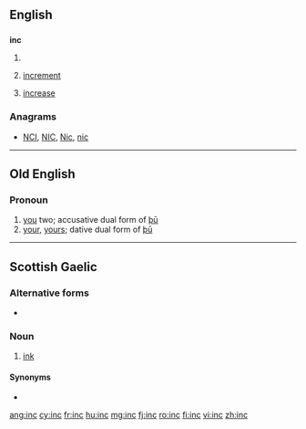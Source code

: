 {{also|inç}}
==English==

==={{acronym-old|en}}===
'''inc'''

# {{context|chiefly|North America|lang=en}} {{alternative spelling of|Inc}}
# {{context|programming|lang=en}} [[increment]]
# {{context|knitting|lang=en}} [[increase]]

===Anagrams===
* [[NCI#English|NCI]], [[NIC#English|NIC]], [[Nic#English|Nic]], [[nic#English|nic]]

----

==Old English==

===Pronoun===
{{head|ang|pronoun form|head=inċ|sc=Latinx}}

# [[you]] two; accusative dual form of [[þu|þū]]
# [[your]], [[yours]]; dative dual form of [[þu|þū]]

----

==Scottish Gaelic==

===Alternative forms===
* {{l|gd|ince}}

===Noun===
{{gd-noun|g1=m|g2=f|gen=ince|pl=incean}}

# [[ink]]

====Synonyms====
* {{l|gd|dubh}}

[[ang:inc]]
[[cy:inc]]
[[fr:inc]]
[[hu:inc]]
[[mg:inc]]
[[fj:inc]]
[[ro:inc]]
[[fi:inc]]
[[vi:inc]]
[[zh:inc]]